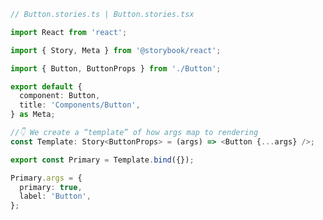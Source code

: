 ```ts
// Button.stories.ts | Button.stories.tsx

import React from 'react';

import { Story, Meta } from '@storybook/react';

import { Button, ButtonProps } from './Button';

export default {
  component: Button,
  title: 'Components/Button',
} as Meta;

//👇 We create a “template” of how args map to rendering
const Template: Story<ButtonProps> = (args) => <Button {...args} />;

export const Primary = Template.bind({});

Primary.args = {
  primary: true,
  label: 'Button',
};
```
